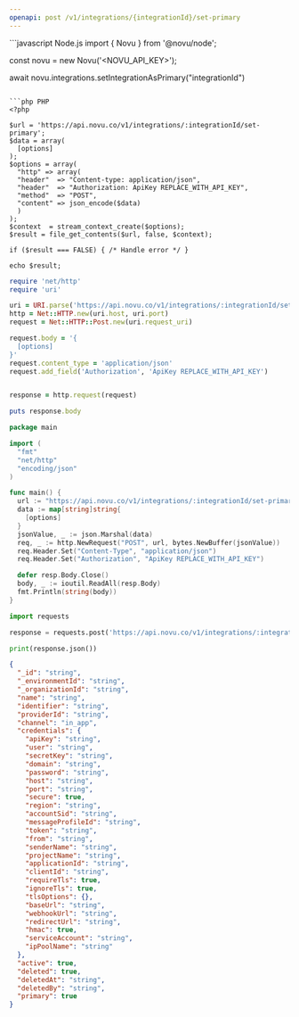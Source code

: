 ```yaml
---
openapi: post /v1/integrations/{integrationId}/set-primary
---
```



<ApikeyWarning />

<RequestExample>
```javascript Node.js
import { Novu } from '@novu/node';

const novu = new Novu('<NOVU_API_KEY>');

await novu.integrations.setIntegrationAsPrimary("integrationId")

````

```php PHP
<?php

$url = 'https://api.novu.co/v1/integrations/:integrationId/set-primary';
$data = array(
  [options]
);
$options = array(
  "http" => array(
  "header"  => "Content-type: application/json",
  "header"  => "Authorization: ApiKey REPLACE_WITH_API_KEY",
  "method"  => "POST",
  "content" => json_encode($data)
  )
);
$context  = stream_context_create($options);
$result = file_get_contents($url, false, $context);

if ($result === FALSE) { /* Handle error */ }

echo $result;

````

```ruby Ruby
require 'net/http'
require 'uri'

uri = URI.parse('https://api.novu.co/v1/integrations/:integrationId/set-primary')
http = Net::HTTP.new(uri.host, uri.port)
request = Net::HTTP::Post.new(uri.request_uri)

request.body = '{
  [options]
}'
request.content_type = 'application/json'
request.add_field('Authorization', 'ApiKey REPLACE_WITH_API_KEY')


response = http.request(request)

puts response.body

```

```go Go
package main

import (
  "fmt"
  "net/http"
  "encoding/json"
)

func main() {
  url := "https://api.novu.co/v1/integrations/:integrationId/set-primary"
  data := map[string]string{
    [options]
  }
  jsonValue, _ := json.Marshal(data)
  req, _ := http.NewRequest("POST", url, bytes.NewBuffer(jsonValue))
  req.Header.Set("Content-Type", "application/json")
  req.Header.Set("Authorization", "ApiKey REPLACE_WITH_API_KEY")

  defer resp.Body.Close()
  body, _ := ioutil.ReadAll(resp.Body)
  fmt.Println(string(body))
}
```

```python Python
import requests

response = requests.post('https://api.novu.co/v1/integrations/:integrationId/set-primary')

print(response.json())

```

</RequestExample>

<ResponseExample>

```json Response
{
  "_id": "string",
  "_environmentId": "string",
  "_organizationId": "string",
  "name": "string",
  "identifier": "string",
  "providerId": "string",
  "channel": "in_app",
  "credentials": {
    "apiKey": "string",
    "user": "string",
    "secretKey": "string",
    "domain": "string",
    "password": "string",
    "host": "string",
    "port": "string",
    "secure": true,
    "region": "string",
    "accountSid": "string",
    "messageProfileId": "string",
    "token": "string",
    "from": "string",
    "senderName": "string",
    "projectName": "string",
    "applicationId": "string",
    "clientId": "string",
    "requireTls": true,
    "ignoreTls": true,
    "tlsOptions": {},
    "baseUrl": "string",
    "webhookUrl": "string",
    "redirectUrl": "string",
    "hmac": true,
    "serviceAccount": "string",
    "ipPoolName": "string"
  },
  "active": true,
  "deleted": true,
  "deletedAt": "string",
  "deletedBy": "string",
  "primary": true
}
```

</ResponseExample>
